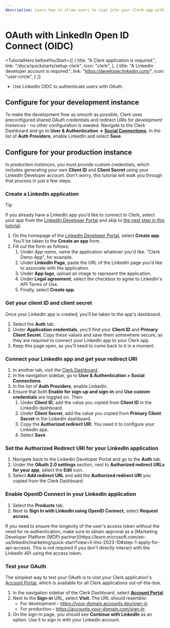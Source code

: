 ```yaml
---
description: Learn how to allow users to sign into your Clerk app with their LinkedIn Open ID Connect account using OAuth.
---
```


# OAuth with LinkedIn Open ID Connect (OIDC)

<TutorialHero
  beforeYouStart={[
    {
      title: "A Clerk application is required.",
      link: "/docs/quickstarts/setup-clerk",
      icon: "clerk",
    },
    {
      title: "A LinkedIn developer account is required.",
      link: "https://developer.linkedin.com/",
      icon: "user-circle",
    }
  ]}
>
- Use LinkedIn OIDC to authenticate users with OAuth.
</TutorialHero>

## Configure for your development instance

To make the development flow as smooth as possible, Clerk uses preconfigured shared OAuth credentials and redirect URIs for *development instances* - no other configuration is needed. Navigate to the Clerk Dashboard and go to **User & Authentication -> [Social Connections](https://dashboard.clerk.com/last-active?path=user-authentication/social-connections)**. In the list of **Auth Providers**, enable LinkedIn and select **Save**.

## Configure for your production instance

In *production instances*, you must provide custom credentials, which includes generating your own **Client ID** and **Client Secret** using your LinkedIn Developer account. Don't worry, this tutorial will walk you through that process in just a few steps.

<Steps>

### Create a LinkedIn application

> [!TIP]
> If you already have a LinkedIn app you'd like to connect to Clerk, select your app from the [LinkedIn Developer Portal](https://developer.linkedin.com/) and skip to [the next step in this tutorial](#get-your-client-id-and-client-secret).

1. On the homepage of the [LinkedIn Developer Portal](https://developer.linkedin.com/), select **Create app**. You'll be taken to the **Create an app** form.
1. Fill out the form as follows:
    1. Under *App name*, name the application whatever you'd like. "Clerk Demo App", for example.
    1. Under **LinkedIn Page**, paste the URL of the LinkedIn page you'd like to associate with the application.
    1. Under **App logo**, upload an image to represent the application.
    1. Under **Legal agreement**, select the checkbox to agree to LinkedIn's API Terms of Use.
    1. Finally, select **Create app**.

### Get your client ID and client secret

Once your LinkedIn app is created, you'll be taken to the app's dashboard.

1. Select the **Auth** tab.
1. Under **Application credentials**, you'll find your **Client ID** and **Primary Client Secret**. Copy these values and save them somewhere secure, as they are required to connect your LinkedIn app to your Clerk app.
1. Keep this page open, as you'll need to come back to it in a moment.

### Connect your LinkedIn app and get your redirect URI

1. In another tab, visit the [Clerk Dashboard](https://dashboard.clerk.com/last-active?path=user-authentication/social-connections).
1. In the navigation sidebar, go to **User & Authentication > Social Connections**.
1. In the list of **Auth Providers**, enable LinkedIn.
1. Ensure that both **Enable for sign-up and sign-in** and **Use custom credentials** are toggled on. Then:
    1. Under **Client ID**, add the value you copied from **Client ID** in the LinkedIn dashboard.
    1. Under **Client Secret**, add the value you copied from **Primary Client Secret** in the LinkedIn dashboard.
    1. Copy the **Authorized redirect URI**. You need it to configure your LinkedIn app.
    1. Select **Save**.

### Set the Authorized Redirect URI for your LinkedIn application

1. Navigate back to the LinkedIn Developer Portal and go to the **Auth** tab.
1. Under the **OAuth 2.0 settings** section, next to **Authorized redirect URLs for your app**, select the **Edit** icon.
1. Select **Add redirect URL** and add the **Authorized redirect URI** you copied from the Clerk Dashboard.

### Enable OpenID Connect in your LinkedIn application

1. Select the **Products** tab.
1. Next to **Sign In with LinkedIn using OpenID Connect**, select **Request access**.

<Callout type="info">
  If you need to ensure the longevity of the user's access token without the need for re-authentication, make sure to obtain approval as a [Marketing Developer Platform (MDP) partner](https://learn.microsoft.com/en-us/linkedin/marketing/quick-start?view=li-lms-2023-10#step-1-apply-for-api-access). This is not required if you don't directly interact with the LinkedIn API using the access token.
</Callout>

### Test your OAuth

The simplest way to test your OAuth is to visit your Clerk application's [Account Portal](/docs/account-portal/overview), which is available for all Clerk applications out-of-the-box.

1. In the navigation sidebar of the Clerk Dashboard, select [**Account Portal**](https://dashboard.clerk.com/last-active?path=account-portal).
1. Next to the **Sign-in** URL, select **Visit**. The URL should resemble:
    - For development – https://your-domain.accounts.dev/sign-in
    - For production – https://accounts.your-domain.com/sign-in
1. On the sign-in page, you should see **Continue with LinkedIn** as an option. Use it to sign in with your LinkedIn account.

</Steps>
